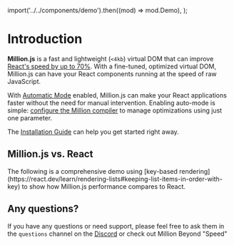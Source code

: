 
  import('../../components/demo').then((mod) => mod.Demo),
);

# Introduction

**Million.js** is a fast and lightweight (`<4kb`) virtual DOM that can improve [React's speed by up to 70%](https://krausest.github.io/js-framework-benchmark/current.html).
With a fine-tuned, optimized virtual DOM, Million.js can have your React components running at the speed of raw JavaScript.

With [Automatic Mode](/docs/automatic) enabled, Million.js can make your React applications faster without the need for manual intervention. 
Enabling auto-mode is simple: [configure the Million compiler](/docs/install#configure-it-yourself) to manage optimizations using just one parameter.

The [Installation Guide](/docs/install) can help you get started right away.

## Million.js vs. React

<Callout type="info">
  The following is a comprehensive demo using [key-based
  rendering](https://react.dev/learn/rendering-lists#keeping-list-items-in-order-with-key)
  to show how Million.js performance compares to React.
</Callout>

<br />

<Demo />

## Any questions?

If you have any questions or need support, please feel free to ask them in the `questions` channel on the [Discord](https://discord.gg/7ZAGgTQVTE) or check out <Link href="/blog/million-beyond-speed">Million Beyond "Speed"</Link>
